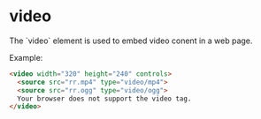 
# video
<Separator />
The `video` element is used to embed video conent in a web page.

Example:
```html
<video width="320" height="240" controls>
  <source src="rr.mp4" type="video/mp4">
  <source src="rr.ogg" type="video/ogg">
  Your browser does not support the video tag.
</video>
```
